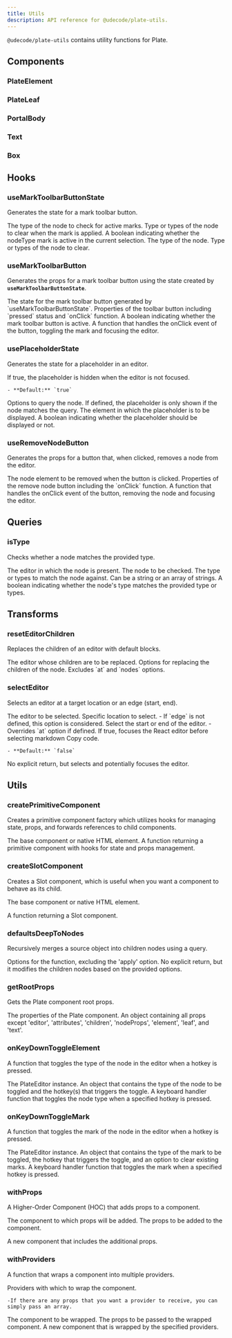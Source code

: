 ```yaml
---
title: Utils
description: API reference for @udecode/plate-utils.
---
```


`@udecode/plate-utils` contains utility functions for Plate.

## Components

### PlateElement

### PlateLeaf

### PortalBody

### Text

### Box

## Hooks

### useMarkToolbarButtonState

Generates the state for a mark toolbar button.

<APIParameters>
  <APIItem name="nodeType" type="string">
    The type of the node to check for active marks.
  </APIItem>
  <APIItem name="clear" type="string | string[]" optional>
    Type or types of the node to clear when the mark is applied.
  </APIItem>
</APIParameters>
<APIReturns>
  <APIItem name="pressed" type="boolean">
    A boolean indicating whether the nodeType mark is active in the current
    selection.
  </APIItem>
  <APIItem name="nodeType" type="string">
    The type of the node.
  </APIItem>
  <APIItem name="clear" type="string | string[]">
    Type or types of the node to clear.
  </APIItem>
</APIReturns>

### useMarkToolbarButton

Generates the props for a mark toolbar button using the state created by **`useMarkToolbarButtonState`**.

<APIParameters>
  <APIItem name="state" type="ReturnType<typeof useMarkToolbarButtonState>">
    The state for the mark toolbar button generated by
    `useMarkToolbarButtonState`.
  </APIItem>
</APIParameters>
<APIReturns>
  <APIItem name="props" type="object">
    Properties of the toolbar button including `pressed` status and `onClick`
    function.
    <APISubList>
      <APISubListItem parent="props" name="pressed" type="boolean">
        A boolean indicating whether the mark toolbar button is active.
      </APISubListItem>
      <APISubListItem
        parent="props"
        name="onClick"
        type="React.MouseEventHandler<HTMLButtonElement>"
      >
        A function that handles the onClick event of the button, toggling the
        mark and focusing the editor.
      </APISubListItem>
    </APISubList>
  </APIItem>
</APIReturns>

### usePlaceholderState

Generates the state for a placeholder in an editor.

<APIParameters>
  <APIItem name="hideOnBlur" type="boolean" optional>
    If true, the placeholder is hidden when the editor is not focused.

    - **Default:** `true`

  </APIItem>
  <APIItem name="query" type="QueryNodeOptions" optional>
    Options to query the node. If defined, the placeholder is only shown if the
    node matches the query.
  </APIItem>
  <APIItem name="element" type="PlateElementProps">
    The element in which the placeholder is to be displayed.
  </APIItem>
</APIParameters>
<APIReturns>
  <APIItem name="enabled" type="boolean">
    A boolean indicating whether the placeholder should be displayed or not.
  </APIItem>
</APIReturns>

### useRemoveNodeButton

Generates the props for a button that, when clicked, removes a node from the editor.

<APIParameters>
  <APIItem name="element" type="TElement">
    The node element to be removed when the button is clicked.
  </APIItem>
</APIParameters>
<APIReturns>
  <APIItem name="props" type="object">
    Properties of the remove node button including the `onClick` function.
    <APISubList>
      <APISubListItem parent="props" name="onClick" type="() => void">
        A function that handles the onClick event of the button, removing the
        node and focusing the editor.
      </APISubListItem>
    </APISubList>
  </APIItem>
</APIReturns>

## Queries

### isType

Checks whether a node matches the provided type.

<APIParameters>
  <APIItem name="editor" type="PlateEditor<V>">
    The editor in which the node is present.
  </APIItem>
  <APIItem name="node" type="any">
    The node to be checked.
  </APIItem>
  <APIItem name="key" type="string | string[]" optional>
    The type or types to match the node against. Can be a string or an array of
    strings.
  </APIItem>
</APIParameters>
<APIReturns>
  A boolean indicating whether the node's type matches the provided type or
  types.
</APIReturns>

## Transforms

### resetEditorChildren

Replaces the children of an editor with default blocks.

<APIParameters>
  <APIItem name="editor" type="PlateEditor<V>">
    The editor whose children are to be replaced.
  </APIItem>
  <APIItem
    name="options"
    type="Omit<ReplaceNodeChildrenOptions<EElement<V>, V>, 'at' | 'nodes'>"
    optional
  >
    Options for replacing the children of the node. Excludes `at` and `nodes`
    options.
  </APIItem>
</APIParameters>

### selectEditor

Selects an editor at a target location or an edge (start, end).

<APIParameters>
  <APIItem name="editor" type="TReactEditor<V>">
    The editor to be selected.
  </APIItem>
  <APIItem name="at" type="Location" optional>
    Specific location to select.
    - If `edge` is not defined, this option is considered.
  </APIItem>
  <APIItem name="edge" type="'start' | 'end'" optional>
    Select the start or end of the editor.
    - Overrides `at` option if defined.
  </APIItem>
  <APIItem name="focus" type="boolean" optional>
    If true, focuses the React editor before selecting markdown Copy code.

    - **Default:** `false`

  </APIItem>
</APIParameters>
<APIReturns>
  No explicit return, but selects and potentially focuses the editor.
</APIReturns>

## Utils

### createPrimitiveComponent

Creates a primitive component factory which utilizes hooks for managing state, props, and forwards references to child components.

<APIParameters>
  <APIItem name="element" type="React.ElementType">
    The base component or native HTML element.
  </APIItem>
</APIParameters>
<APIReturns>
  A function returning a primitive component with hooks for state and props
  management.
</APIReturns>

### createSlotComponent

Creates a Slot component, which is useful when you want a component to behave as its child.

<APIParameters>
  <APIItem name="element" type="React.ElementType">
    The base component or native HTML element.
  </APIItem>
</APIParameters>
<APIReturns>

A function returning a Slot component.

</APIReturns>

### defaultsDeepToNodes

Recursively merges a source object into children nodes using a query.

<APIParameters>
  <APIItem name="options" type="Omit<ApplyDeepToNodesOptions<N>, 'apply'>">
    Options for the function, excluding the 'apply' option.
  </APIItem>
</APIParameters>
<APIReturns>
  No explicit return, but it modifies the children nodes based on the provided
  options.
</APIReturns>

### getRootProps

Gets the Plate component root props.

<APIParameters>
  <APIItem name="props" type="T">
    The properties of the Plate component.
  </APIItem>
</APIParameters>
<APIReturns>
  An object containing all props except 'editor', 'attributes', 'children',
  'nodeProps', 'element', 'leaf', and 'text'.
</APIReturns>

### onKeyDownToggleElement

A function that toggles the type of the node in the editor when a hotkey is pressed.

<APIParameters>
  <APIItem name="editor" type="E">
    The PlateEditor instance.
  </APIItem>
  <APIItem name="options" type="{ type, options: { hotkey } }">
    An object that contains the type of the node to be toggled and the hotkey(s)
    that triggers the toggle.
  </APIItem>
</APIParameters>
<APIReturns>
  A keyboard handler function that toggles the node type when a specified hotkey
  is pressed.
</APIReturns>

### onKeyDownToggleMark

A function that toggles the mark of the node in the editor when a hotkey is pressed.

<APIParameters>
  <APIItem name="editor" type="E">
    The PlateEditor instance.
  </APIItem>
  <APIItem name="options" type="{ type, options: { hotkey, clear } }">
    An object that contains the type of the mark to be toggled, the hotkey that
    triggers the toggle, and an option to clear existing marks.
  </APIItem>
</APIParameters>
<APIReturns>
  A keyboard handler function that toggles the mark when a specified hotkey is
  pressed.
</APIReturns>

### withProps

A Higher-Order Component (HOC) that adds props to a component.

<APIParameters>
  <APIItem name="Component" type="FunctionComponent<T>">
    The component to which props will be added.
  </APIItem>
  <APIItem name="props" type="Partial<T>">
    The props to be added to the component.
  </APIItem>
</APIParameters>
<APIReturns>

A new component that includes the additional props.

</APIReturns>

### withProviders

A function that wraps a component into multiple providers.

<APIParameters>
  <APIItem name="providers" type="any[]">
    Providers with which to wrap the component.

    -If there are any props that you want a provider to receive, you can simply pass an array.

  </APIItem>
  <APIItem name="WrappedComponent" type="FunctionComponent<T>">
    The component to be wrapped.
  </APIItem>
  <APIItem name="props" type="T">
    The props to be passed to the wrapped component.
  </APIItem>
</APIParameters>
<APIReturns>
  A new component that is wrapped by the specified providers.
</APIReturns>

